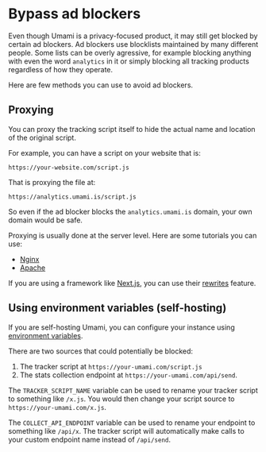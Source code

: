 # Bypass ad blockers

Even though Umami is a privacy-focused product, it may still get blocked by
certain ad blockers. Ad blockers use blocklists maintained by many different people.
Some lists can be overly agressive, for example blocking anything with even
the word `analytics` in it or simply blocking all tracking products regardless
of how they operate.

Here are few methods you can use to avoid ad blockers.

## Proxying

You can proxy the tracking script itself to hide the actual name and location of
the original script.

For example, you can have a script on your website that is:

`https://your-website.com/script.js`

That is proxying the file at:

`https://analytics.umami.is/script.js`

So even if the ad blocker blocks the `analytics.umami.is` domain, your own domain would be safe.

Proxying is usually done at the server level. Here are some tutorials you can use:

- [Nginx](https://docs.nginx.com/nginx/admin-guide/web-server/reverse-proxy/)
- [Apache](https://httpd.apache.org/docs/2.4/howto/reverse_proxy.html)

If you are using a framework like [Next.js](https://nextjs.org), you can use their [rewrites](https://nextjs.org/docs/pages/api-reference/next-config-js/rewrites) feature.

## Using environment variables (self-hosting)

If you are self-hosting Umami, you can configure your instance using [environment variables](/docs/environment-variables).

There are two sources that could potentially be blocked:

1. The tracker script at `https://your-umami.com/script.js`
2. The stats collection endpoint at `https://your-umami.com/api/send`.

The `TRACKER_SCRIPT_NAME` variable can be used to rename your tracker script to
something like `/x.js`. You would then change your script source to `https://your-umami.com/x.js`.

The `COLLECT_API_ENDPOINT` variable can be used to rename your endpoint to something
like `/api/x`. The tracker script will automatically make calls to your custom endpoint name
instead of `/api/send`.
